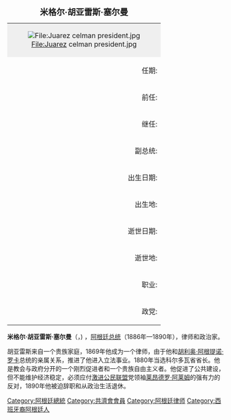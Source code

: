 {| border="1" cellpadding="2" width=255 cellspacing="0" align="right" style="margin: 0 0 1em 1em; text-align:left; border-collapse:collapse; border:1px gray solid; font-size:50%; background:#f9f9f9"
|+ <big>'''米格尔·胡亚雷斯·塞尔曼'''</big>
|-
| style="background:#efefef" align="center" colspan=2 |
[[File:Juarez_celman_president.jpg|File:Juarez celman president.jpg]]
|-
!align=right|任期:
|1886年10月12日—<br />1890年8月6日
|-
!align=right|前任:
|[[胡利奥·阿根提诺·罗卡|胡利奥·阿根提诺·罗卡]]
|-
!align=right|继任:
|[[卡洛斯·佩列格里尼|卡洛斯·佩列格里尼]]
|-
!align=right|副总统:
|[[卡洛斯·佩列格里尼|卡洛斯·佩列格里尼]]
|-
!align=right|出生日期:
|1844年
|-
!align=right|出生地:
|[[科尔多瓦省|科尔多瓦省]]
|-
!align=right|逝世日期:
|1909年
|-
!align=right|逝世地:
|[[Arrecifes|Arrecifes]]
|-
!align=right|职业:
|[[律师|律师]]
|-
!align=right|政党:
|民族自治党
|}
'''米格尔·胡亚雷斯·塞尔曼'''（'''{{lang-es|Miguel Juárez Celman}}'''，{{bd|1844年|9月29日|1909年|4月14日}}) ，[[阿根廷总统|阿根廷总统]]（1886年—1890年），律师和政治家。

胡亚雷斯来自一个贵族家庭，1869年他成为一个律师，由于他和[[胡利奥·阿根提诺·罗卡|胡利奥·阿根提诺·罗卡]]总统的亲属关系，推进了他进入立法事业。1880年当选科尔多瓦省省长。他是教会与政府分开的一个刚烈促进者和一个贵族自由主义者。他促进了公共建设，但不能维护经济稳定，必须应付[[激进公民联盟|激进公民联盟]]党领袖[[莱昂德罗·阿莱姆|莱昂德罗·阿莱姆]]的强有力的反对，1890年他被迫辞职和从政治生活退休。

{{start box}}
{{succession box | [[安东尼奥·德尔比索|安东尼奥·德尔比索]]| [[格雷戈里奥·加维尔|格雷戈里奥·加维尔]]|[[科尔多瓦省|科尔多瓦省]]省长|1880年—1883年}}
{{succession box | [[胡利奥·阿根提诺·罗卡|胡利奥·阿根提诺·罗卡]]| [[卡洛斯·佩列格里尼|卡洛斯·佩列格里尼]]|[[阿根廷总统|阿根廷总统]]|1886年—1890年}}
{{end box}}

{{美洲政治人物小作品}}
{{DEFAULTSORT: Juarez, Miguel}}
[[Category:阿根廷總統|Category:阿根廷總統]]
[[Category:共濟會會員|Category:共濟會會員]]
[[Category:阿根廷律师|Category:阿根廷律师]]
[[Category:西班牙裔阿根廷人|Category:西班牙裔阿根廷人]]